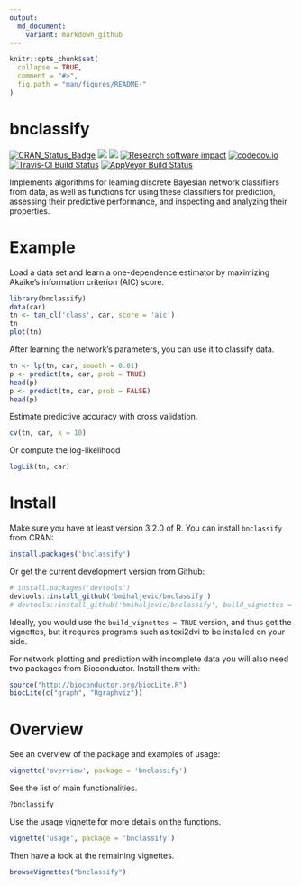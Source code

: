 ```yaml
---
output:
  md_document:
    variant: markdown_github
---
```


```r
knitr::opts_chunk$set(
  collapse = TRUE,
  comment = "#>",
  fig.path = "man/figures/README-"
)
```
# bnclassify

[![CRAN_Status_Badge](https://www.r-pkg.org/badges/version/bnclassify)](https://cran.r-project.org/package=bnclassify)
![](https://cranlogs.r-pkg.org/badges/bnclassify?color=yellow)
![](https://cranlogs.r-pkg.org/badges/grand-total/bnclassify?color=yellowgreen)
[![Research software impact](http://depsy.org/api/package/cran/bnclassify/badge.svg)](http://depsy.org/package/r/bnclassify)
[![codecov.io](https://codecov.io/github/bmihaljevic/bnclassify/coverage.svg?branch=master)](https://codecov.io/github/bmihaljevic/bnclassify?branch=master)
[![Travis-CI Build Status](https://travis-ci.org/bmihaljevic/bnclassify.svg?branch=master)](https://travis-ci.org/bmihaljevic/bnclassify)
[![AppVeyor Build Status](https://ci.appveyor.com/api/projects/status/github/bmihaljevic/bnclassify?branch=master&svg=true)](https://ci.appveyor.com/project/bmihaljevic/bnclassify)

Implements algorithms for learning discrete Bayesian network classifiers from data, as well as functions for using these classifiers for prediction, assessing their predictive performance, and inspecting and analyzing their properties.

# Example 

Load a data set and learn a one-dependence estimator by maximizing Akaike's information criterion (AIC) score.
```r
library(bnclassify)
data(car)
tn <- tan_cl('class', car, score = 'aic')
tn
plot(tn)
```

After learning the network's parameters, you can use it to classify data. 
```r
tn <- lp(tn, car, smooth = 0.01)
p <- predict(tn, car, prob = TRUE)
head(p)
p <- predict(tn, car, prob = FALSE)
head(p)
```

Estimate predictive accuracy with cross validation.
```r
cv(tn, car, k = 10)
```

Or compute the log-likelihood 
```r
logLik(tn, car)
```

# Install

Make sure you have at least version 3.2.0 of R. You can install `bnclassify` from CRAN:
```r
install.packages('bnclassify')
```

Or get the current development version from Github:
```r
# install.packages('devtools')
devtools::install_github('bmihaljevic/bnclassify')
# devtools::install_github('bmihaljevic/bnclassify', build_vignettes = TRUE)
```

Ideally, you would use the `build_vignettes = TRUE` version, and thus get the vignettes, but it requires programs such as texi2dvi to be installed on your side. 

For network plotting and prediction with incomplete data you will also need two packages from Bioconductor. Install them with:
```r
source("http://bioconductor.org/biocLite.R")
biocLite(c("graph", "Rgraphviz"))
```


# Overview

See an overview of the package and examples of usage:

```r
vignette('overview', package = 'bnclassify')
```


See the list of main functionalities.

```r
?bnclassify
```

Use the usage vignette for more details on the functions.

``` r
vignette('usage', package = 'bnclassify')
```

Then have a look at the remaining vignettes.

``` r
browseVignettes("bnclassify")
```
